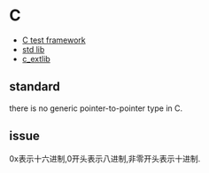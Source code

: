 = C =

* [[c_test|C test framework]]
* [[c_stdlib|std lib]]
* [[c_extlib]]

== standard ==
there is no generic pointer-to-pointer type in C.

== issue ==
0x表示十六进制,0开头表示八进制,非零开头表示十进制.
